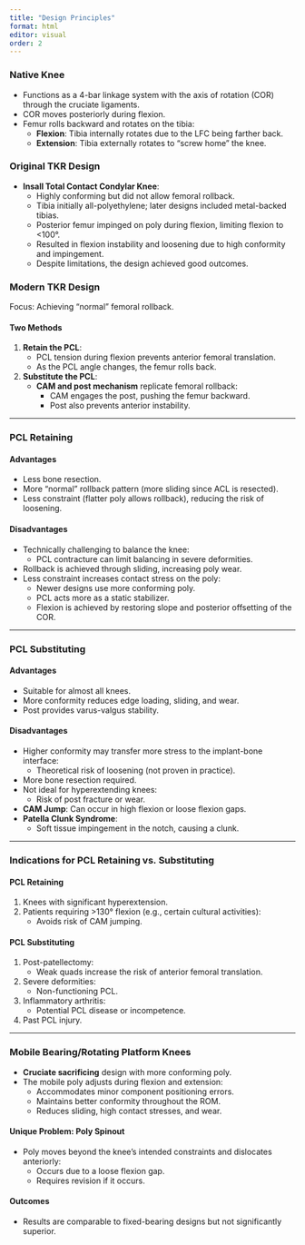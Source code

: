 ```yaml
---
title: "Design Principles"
format: html
editor: visual
order: 2
---
```


### Native Knee
- Functions as a 4-bar linkage system with the axis of rotation (COR) through the cruciate ligaments.
- COR moves posteriorly during flexion.
- Femur rolls backward and rotates on the tibia:
  - **Flexion**: Tibia internally rotates due to the LFC being farther back.
  - **Extension**: Tibia externally rotates to "screw home" the knee.

### Original TKR Design
- **Insall Total Contact Condylar Knee**:
  - Highly conforming but did not allow femoral rollback.
  - Tibia initially all-polyethylene; later designs included metal-backed tibias.
  - Posterior femur impinged on poly during flexion, limiting flexion to <100°.
  - Resulted in flexion instability and loosening due to high conformity and impingement.
  - Despite limitations, the design achieved good outcomes.

### Modern TKR Design
Focus: Achieving "normal" femoral rollback.  

#### Two Methods
1. **Retain the PCL**:
   - PCL tension during flexion prevents anterior femoral translation.
   - As the PCL angle changes, the femur rolls back.
2. **Substitute the PCL**:
   - **CAM and post mechanism** replicate femoral rollback:
     - CAM engages the post, pushing the femur backward.
     - Post also prevents anterior instability.

---

### PCL Retaining

#### Advantages
- Less bone resection.
- More "normal" rollback pattern (more sliding since ACL is resected).
- Less constraint (flatter poly allows rollback), reducing the risk of loosening.

#### Disadvantages
- Technically challenging to balance the knee:
  - PCL contracture can limit balancing in severe deformities.
- Rollback is achieved through sliding, increasing poly wear.
- Less constraint increases contact stress on the poly:
  - Newer designs use more conforming poly.
  - PCL acts more as a static stabilizer.
  - Flexion is achieved by restoring slope and posterior offsetting of the COR.

---

### PCL Substituting

#### Advantages
- Suitable for almost all knees.
- More conformity reduces edge loading, sliding, and wear.
- Post provides varus-valgus stability.

#### Disadvantages
- Higher conformity may transfer more stress to the implant-bone interface:
  - Theoretical risk of loosening (not proven in practice).
- More bone resection required.
- Not ideal for hyperextending knees:
  - Risk of post fracture or wear.
- **CAM Jump**: Can occur in high flexion or loose flexion gaps.
- **Patella Clunk Syndrome**:
  - Soft tissue impingement in the notch, causing a clunk.

---

### Indications for PCL Retaining vs. Substituting

#### **PCL Retaining**
1. Knees with significant hyperextension.
2. Patients requiring >130° flexion (e.g., certain cultural activities):
   - Avoids risk of CAM jumping.

#### **PCL Substituting**
1. Post-patellectomy:
   - Weak quads increase the risk of anterior femoral translation.
2. Severe deformities:
   - Non-functioning PCL.
3. Inflammatory arthritis:
   - Potential PCL disease or incompetence.
4. Past PCL injury.

---

### Mobile Bearing/Rotating Platform Knees
- **Cruciate sacrificing** design with more conforming poly.
- The mobile poly adjusts during flexion and extension:
  - Accommodates minor component positioning errors.
  - Maintains better conformity throughout the ROM.
  - Reduces sliding, high contact stresses, and wear.

#### Unique Problem: **Poly Spinout**
- Poly moves beyond the knee's intended constraints and dislocates anteriorly:
  - Occurs due to a loose flexion gap.
  - Requires revision if it occurs.

#### Outcomes
- Results are comparable to fixed-bearing designs but not significantly superior.
